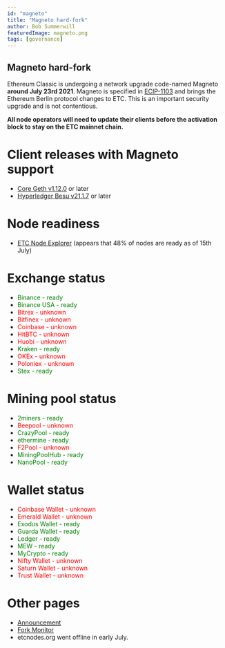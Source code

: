 ```yaml
---
id: "magneto"
title: "Magneto hard-fork"
author: Bob Summerwill
featuredImage: magneto.png
tags: [governance]
---
```


## Magneto hard-fork

Ethereum Classic is undergoing a network upgrade code-named Magneto **around July 23rd 2021**.
Magneto is specified in [ECIP-1103](https://ecips.ethereumclassic.org/ECIPs/ecip-1103)
and brings the Ethereum Berlin protocol changes to ETC.
This is an important security upgrade and is not contentious.

**All node operators will need to update their clients before the activation block
to stay on the ETC mainnet chain.**



# Client releases with Magneto support

* [Core Geth v1.12.0](https://github.com/etclabscore/core-geth/releases/tag/v1.12.0) or later
* [Hyperledger Besu v21.1.7](https://github.com/hyperledger/besu/releases/tag/21.1.7) or later

# Node readiness

* [ETC Node Explorer](https://etclabscore.github.io/nodes-interface/) (appears that 48% of nodes are ready as of 15th July)

# Exchange status

* <span style="color:green">Binance - ready</span>
* <span style="color:green">Binance USA - ready</span>
* <span style="color:red">Bitrex - unknown</span>
* <span style="color:red">Bitfinex - unknown</span>
* <span style="color:red">Coinbase - unknown</span>
* <span style="color:red">HitBTC - unknown</span>
* <span style="color:red">Huobi - unknown</span>
* <span style="color:green">Kraken - ready</span>
* <span style="color:red">OKEx - unknown</span>
* <span style="color:red">Poloniex - unknown</span>
* <span style="color:green">Stex - ready</span>


# Mining pool status

* <span style="color:green">2miners - ready</span>
* <span style="color:red">Beepool - unknown</span>
* <span style="color:green">CrazyPool - ready</span>
* <span style="color:green">ethermine - ready</span>
* <span style="color:red">F2Pool - unknown</span>
* <span style="color:green">MiningPoolHub - ready</span>
* <span style="color:green">NanoPool - ready</span>

# Wallet status

* <span style="color:red">Coinbase Wallet - unknown</span>
* <span style="color:red">Emerald Wallet - unknown</span>
* <span style="color:green">Exodus Wallet - ready</span>
* <span style="color:green">Guarda Wallet - ready</span>
* <span style="color:green">Ledger - ready</span>
* <span style="color:green">MEW - ready</span>
* <span style="color:green">MyCrypto - ready</span>
* <span style="color:red">Nifty Wallet - unknown</span>
* <span style="color:red">Saturn Wallet - unknown</span>
* <span style="color:red">Trust Wallet - unknown</span>

# Other pages

* [Announcement](https://medium.com/@stevan.blog/ethereum-classic-magneto-upgrade-announcement-aa48d9606b71)
* [Fork Monitor](https://classic.fork.fault.dev/)
* etcnodes.org went offline in early July.

